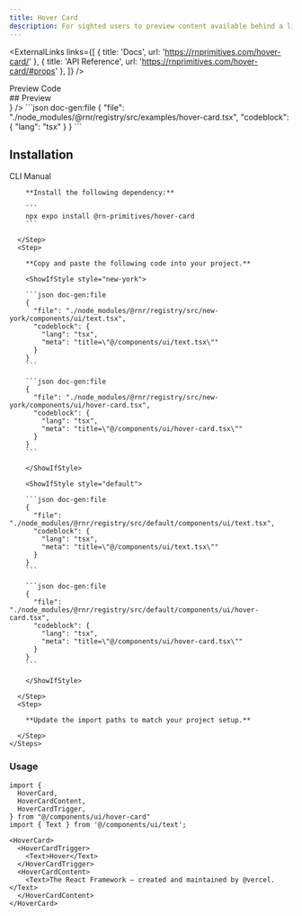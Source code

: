 ```yaml
---
title: Hover Card
description: For sighted users to preview content available behind a link.
---
```



<ExternalLinks
  links={[
    { title: 'Docs', url: 'https://rnprimitives.com/hover-card/' },
    { title: 'API Reference', url: 'https://rnprimitives.com/hover-card/#props' },
  ]}
/>

<div className="h-5"/>

<Tabs defaultValue="preview">
  <TabsList>
    <TabsTrigger value="preview">Preview</TabsTrigger>
    <TabsTrigger value="code">Code</TabsTrigger>
  </TabsList>
  <TabsContent value="preview">
    <div id="preview" className='*:hidden scroll-m-20' aria-hidden>
      ## Preview
    </div>
    <PreviewCard preview={<HoverCardPreview />} />
  </TabsContent>
  <TabsContent value="code">
    ```json doc-gen:file
    {
      "file": "./node_modules/@rnr/registry/src/examples/hover-card.tsx",
      "codeblock": {
        "lang": "tsx"
      }
    }
    ```
  </TabsContent>
</Tabs>


## Installation

<Tabs defaultValue="cli">
  <TabsList>
    <TabsTrigger id="cli" value="cli">CLI</TabsTrigger>
    <TabsTrigger id="manual" value="manual">Manual</TabsTrigger>
  </TabsList>
  <TabsContent value="cli">
     <CommandTabs args={["add", "hover-card"]}/>
  </TabsContent>
  <TabsContent value="manual">
    <Steps> 
      <Step>
 
        **Install the following dependency:**

        ```
        npx expo install @rn-primitives/hover-card
        ```

      </Step>
      <Step>
 
        **Copy and paste the following code into your project.**

        <ShowIfStyle style="new-york">

        ```json doc-gen:file
        {
          "file": "./node_modules/@rnr/registry/src/new-york/components/ui/text.tsx",
          "codeblock": {
            "lang": "tsx",
            "meta": "title=\"@/components/ui/text.tsx\""
          }
        }
        ```

        ```json doc-gen:file
        {
          "file": "./node_modules/@rnr/registry/src/new-york/components/ui/hover-card.tsx",
          "codeblock": {
            "lang": "tsx",
            "meta": "title=\"@/components/ui/hover-card.tsx\""
          }
        }
        ```

        </ShowIfStyle>

        <ShowIfStyle style="default">

        ```json doc-gen:file
        {
          "file": "./node_modules/@rnr/registry/src/default/components/ui/text.tsx",
          "codeblock": {
            "lang": "tsx",
            "meta": "title=\"@/components/ui/text.tsx\""
          }
        }
        ```

        ```json doc-gen:file
        {
          "file": "./node_modules/@rnr/registry/src/default/components/ui/hover-card.tsx",
          "codeblock": {
            "lang": "tsx",
            "meta": "title=\"@/components/ui/hover-card.tsx\""
          }
        }
        ```

        </ShowIfStyle>
 
      </Step>
      <Step>

        **Update the import paths to match your project setup.**

      </Step>
    </Steps>

  </TabsContent>
</Tabs>

### Usage

<PortalInfoAlert />

```tsx
import {
  HoverCard,
  HoverCardContent,
  HoverCardTrigger,
} from "@/components/ui/hover-card"
import { Text } from '@/components/ui/text';

```

```tsx
<HoverCard>
  <HoverCardTrigger>
    <Text>Hover</Text>
  </HoverCardTrigger>
  <HoverCardContent>
    <Text>The React Framework – created and maintained by @vercel.</Text>
  </HoverCardContent>
</HoverCard>
```